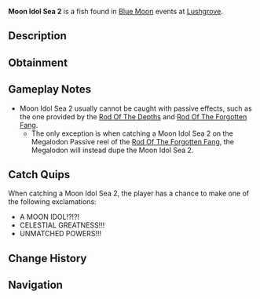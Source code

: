 {{FishInfobox
|image          = Moon Idol Sea 2.png
|rarity         = Secret
|sea            = Second Sea
|location       = [[Blue Moon - Second Sea]]
|sublocation    = 
|sources        = Fishing Rod
|nopassive      = 1
|radar_location = 
|prog_speed     = -80
|xp             = 20000
|weather        = 
|time           = 
|season         = 
|bait           = 
|base_weight    = 50
|base_value     = 30000
|weight_range   = 0
|base_chance    = 1
|base_resil     = 150
}}
'''Moon Idol Sea 2''' is a {{Rarity|Secret}} fish found in [[Blue Moon]] events at [[Lushgrove]].

== Description ==
{{Description|A moon shaped stone with an unmatched spirit...|Bestiary Entry}}

== Obtainment ==
{{Fish Availability|
Blue Moon/Second Sea
|top_rods      = 
Egg Rod\518.02\9902.91;
Free Spirit Rod\497.25\9165.45;
Verdant Shear Rod\496.93\9499.55;
Great Dreamer Rod\489.74\9300.97;
Blazebringer Rod\487.26\9135.9;
Resourceful Rod\388.51\6465.57;
Destiny Rod\364.12\6231;
Ethereal Prism Rod\353.17\6366.11;
Trident Rod\344.58\6552.85;
Seraphic Rod\343.79\6572.03;
Rod Of The Exalted One\322.59\5957.57;
Challenger's Rod\321.84\6323.68;
No-Life Rod\319.19\6293.97;
Rod Of The Forgotten Fang\315.93\6054.75;
Rod Of The Depths\305.8\5925.13;
Depthseeker Rod\291.68\5769.35;
Volcanic Rod\291.26\5806.27;
Avalanche Rod\289.5\5705.97;
Zeus Rod\287.1\5723.33;
Steady Rod\272.4\5065.23
|recommended   = Free Spirit Rod
}}

== Gameplay Notes ==
* Moon Idol Sea 2 usually cannot be caught with passive effects, such as the one provided by the [[Rod Of The Depths]] and [[Rod Of The Forgotten Fang]].
** The only exception is when catching a Moon Idol Sea 2 on the Megalodon Passive reel of the [[Rod Of The Forgotten Fang]], the Megalodon will instead dupe the Moon Idol Sea 2.

== Catch Quips ==
When catching a Moon Idol Sea 2, the player has a chance to make one of the following exclamations:
* A MOON IDOL!?!?!
* CELESTIAL GREATNESS!!!
* UNMATCHED POWERS!!!

== Change History ==
{{Change History|{{subst:Current Version}}}}

== Navigation ==
{{Fish Navbox|Blue Moon - Second Sea}}
